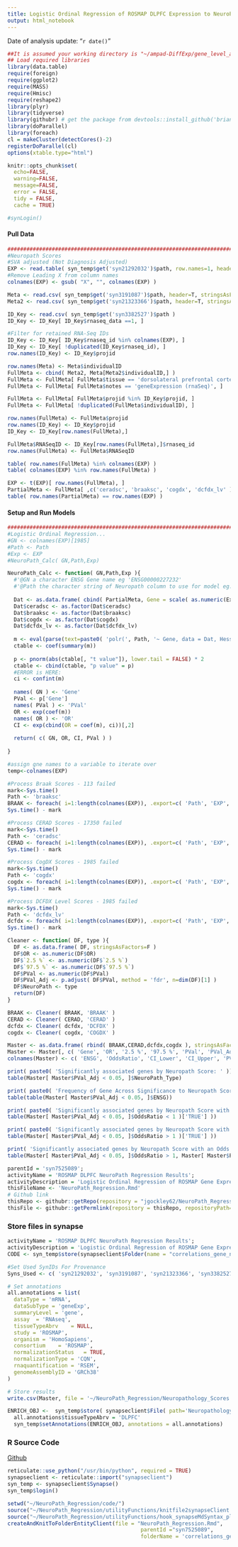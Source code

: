 ```yaml
---
title: Logistic Ordinal Regression of ROSMAP DLPFC Expression to NeuroPath Scores
output: html_notebook
---
```

Date of analysis update: "`r date()`"

```r
##It is assumed your working directory is "~/ampad-DiffExp/gene_level_analysis"
## Load required libraries
library(data.table)
require(foreign)
require(ggplot2)
require(MASS)
require(Hmisc)
require(reshape2)
library(plyr)
library(tidyverse)
library(githubr) # get the package from devtools::install_github('brian-bot/githubr')
library(doParallel)
library(foreach)
cl = makeCluster(detectCores()-2)
registerDoParallel(cl)
options(xtable.type="html")

knitr::opts_chunk$set(
  echo=FALSE,
  warning=FALSE,
  message=FALSE,
  error = FALSE,
  tidy = FALSE,
  cache = TRUE)
```

```r
#synLogin()
```

#### Pull Data
```r
############################################################################################################
#Neuropath Scores
#SVA adjusted (Not Diagnosis Adjusted)
EXP <- read.table( syn_temp$get('syn21292032')$path, row.names=1, header=T, sep='\t' )
#Remove Leading X from column names
colnames(EXP) <- gsub( "X", "", colnames(EXP) )

Meta <- read.csv( syn_temp$get('syn3191087')$path, header=T, stringsAsFactors = F)
Meta2 <- read.csv( syn_temp$get('syn21323366')$path, header=T, stringsAsFactors = F )

ID_Key <- read.csv( syn_temp$get('syn3382527')$path )
ID_Key <- ID_Key[ ID_Key$rnaseq_data ==1, ]

#Filter for retained RNA-Seq IDs
ID_Key <- ID_Key[ ID_Key$rnaseq_id %in% colnames(EXP), ]
ID_Key <- ID_Key[ !duplicated(ID_Key$rnaseq_id), ]
row.names(ID_Key) <- ID_Key$projid

row.names(Meta) <- Meta$individualID
FullMeta <- cbind( Meta2, Meta[Meta2$individualID,] )
FullMeta <- FullMeta[ FullMeta$tissue == 'dorsolateral prefrontal cortex', ]
FullMeta <- FullMeta[ FullMeta$notes == 'geneExpression (rnaSeq)', ]

FullMeta <- FullMeta[ FullMeta$projid %in% ID_Key$projid, ]
FullMeta <- FullMeta[ !duplicated(FullMeta$individualID), ]

row.names(FullMeta) <- FullMeta$projid
row.names(ID_Key) <- ID_Key$projid
ID_Key <- ID_Key[row.names(FullMeta),]

FullMeta$RNASeqID <- ID_Key[row.names(FullMeta),]$rnaseq_id
row.names(FullMeta) <- FullMeta$RNASeqID

table( row.names(FullMeta) %in% colnames(EXP) )
table( colnames(EXP) %in% row.names(FullMeta) )

EXP <- t(EXP)[ row.names(FullMeta), ]
PartialMeta <- FullMeta[ ,c('ceradsc', 'braaksc', 'cogdx', 'dcfdx_lv' ) ]
table( row.names(PartialMeta) == row.names(EXP) )
```

#### Setup and Run Models
```r
##########################################################################################
#Logistic Ordinal Regression...
#GN <- colnames(EXP)[1985]
#Path <- Path
#Exp <- EXP 
#NeuroPath_Calc( GN,Path,Exp)

NeuroPath_Calc <- function( GN,Path,Exp ){
  #'@GN a character ENSG Gene name eg 'ENSG00000227232'
  #'@Path the character string of Neuropath column to use for model eg. EITHER: 'ceradsc', 'braaksc', 'cogdx', 'dcfdx_lv'
  
  Dat <- as.data.frame( cbind( PartialMeta, Gene = scale( as.numeric(Exp[,GN]) ) ), stringsAsFactors = F )
  Dat$ceradsc <- as.factor(Dat$ceradsc)
  Dat$braaksc <- as.factor(Dat$braaksc)
  Dat$cogdx <- as.factor(Dat$cogdx)
  Dat$dcfdx_lv <- as.factor(Dat$dcfdx_lv)
  
  m <- eval(parse(text=paste0( 'polr(', Path, '~ Gene, data = Dat, Hess=TRUE)' )))
  ctable <- coef(summary(m))
  
  p <- pnorm(abs(ctable[, "t value"]), lower.tail = FALSE) * 2
  ctable <- cbind(ctable, "p value" = p)
  #ERROR is HERE:
  ci <- confint(m)
  
  names( GN ) <- 'Gene'
  PVal <- p['Gene']
  names( PVal ) <- 'PVal'
  OR <- exp(coef(m))
  names( OR ) <- 'OR'
  CI <- exp(cbind(OR = coef(m), ci))[,2]
  
  return( c( GN, OR, CI, PVal ) )
  
}


```

```r
#assign gne names to a variable to iterate over
temp<-colnames(EXP)

#Process Braak Scores - 113 failed
mark<-Sys.time()
Path <- 'braaksc'
BRAAK <- foreach( i=1:length(colnames(EXP)), .export=c( 'Path', 'EXP', 'temp'), .packages = c('foreign', 'MASS', 'Hmisc'), .combine = 'rbind' ) %dopar% NeuroPath_Calc( GN=temp[i],Path=Path, Exp=EXP )
Sys.time() - mark

#Process CERAD Scores - 17350 failed
mark<-Sys.time()
Path <- 'ceradsc'
CERAD <- foreach( i=1:length(colnames(EXP)), .export=c( 'Path', 'EXP', 'temp'), .packages = c('foreign', 'MASS', 'Hmisc'), .combine = 'rbind' ) %dopar% NeuroPath_Calc( GN=temp[i],Path=Path, Exp=EXP )
Sys.time() - mark

#Process CogDX Scores - 1985 failed
mark<-Sys.time()
Path <- 'cogdx'
cogdx <- foreach( i=1:length(colnames(EXP)), .export=c( 'Path', 'EXP', 'temp'), .packages = c('foreign', 'MASS', 'Hmisc'), .combine = 'rbind' ) %dopar% NeuroPath_Calc( GN=temp[i],Path=Path, Exp=EXP )
Sys.time() - mark

#Process DCFDX Level Scores - 1985 failed
mark<-Sys.time()
Path <- 'dcfdx_lv'
dcfdx <- foreach( i=1:length(colnames(EXP)), .export=c( 'Path', 'EXP', 'temp'), .packages = c('foreign', 'MASS', 'Hmisc'), .combine = 'rbind' ) %dopar% NeuroPath_Calc( GN=temp[i],Path=Path, Exp=EXP ) 
Sys.time() - mark

Cleaner <- function( DF, type ){
  DF <- as.data.frame( DF, stringsAsFactors=F )
  DF$OR <- as.numeric(DF$OR)
  DF$`2.5 %` <- as.numeric(DF$`2.5 %`)
  DF$`97.5 %` <- as.numeric(DF$`97.5 %`)
  DF$PVal <- as.numeric(DF$PVal)
  DF$PVal_Adj <- p.adjust( DF$PVal, method = 'fdr', n=dim(DF)[1] )
  DF$NeuroPath <- type
  return(DF)
}

BRAAK <- Cleaner( BRAAK, 'BRAAK' )
CERAD <- Cleaner( CERAD, 'CERAD' )
dcfdx <- Cleaner( dcfdx, 'DCFDX' )
cogdx <- Cleaner( cogdx, 'COGDX' )

Master <- as.data.frame( rbind( BRAAK,CERAD,dcfdx,cogdx ), stringsAsFactors=F )
Master <- Master[, c( 'Gene', 'OR', '2.5 %', '97.5 %', 'PVal', 'PVal_Adj', 'NeuroPath' ) ] 
colnames(Master) <- c( 'ENSG', 'OddsRatio', 'CI_Lower', 'CI_Upper', 'PVal', 'PVal_Adj', 'NeuroPath_Type' ) 

print( paste0( 'Significantly associated genes by Neuropath Score: ' ))
table(Master[ Master$PVal_Adj < 0.05, ]$NeuroPath_Type) 

print( paste0( 'Frequency of Gene Across Significance to Neuropath Score: '))
table(table(Master[ Master$PVal_Adj < 0.05, ]$ENSG)) 

print( paste0( 'Significantly associated genes by Neuropath Score with an Odds Ratio < 1: ',
table(Master[ Master$PVal_Adj < 0.05, ]$OddsRatio < 1 )['TRUE'] ))

print( paste0( 'Significantly associated genes by Neuropath Score with an Odds Ratio > 1: ',
table(Master[ Master$PVal_Adj < 0.05, ]$OddsRatio > 1 )['TRUE'] ))

print( 'Significantly associated genes by Neuropath Score with an Odds Ratio > 1 by Score Type: ')
table(Master[ Master$PVal_Adj < 0.05, ]$OddsRatio > 1, Master[ Master$PVal_Adj < 0.05, ]$NeuroPath_Type ) 

```

```r
parentId = 'syn7525089';
activityName = 'ROSMAP DLPFC NeuroPath Regression Results';
activityDescription = 'Logistic Ordinal Regression of ROSMAP Gene Expression to Neuro Pathology scores (Braak, CERAD, CogDx, and DcfDx) ';
thisFileName <- 'NeuroPath_Regression.Rmd'
# Github link
thisRepo <- githubr::getRepo(repository = "jgockley62/NeuroPath_Regression", ref="branch", refName='master')
thisFile <- githubr::getPermlink(repository = thisRepo, repositoryPath=paste0('code/',thisFileName))
```

### Store files in synapse
```r
activityName = 'ROSMAP DLPFC NeuroPath Regression Results';
activityDescription = 'Logistic Ordinal Regression of ROSMAP Gene Expression to Neuro Pathology scores (Braak, CERAD, CogDx, and DcfDx) ';
CODE <- syn_temp$store(synapseclient$Folder(name = "correlations_gene_neuropath", parentId = parentId))

#Set Used SynIDs For Provenance
Syns_Used <- c( 'syn21292032', 'syn3191087', 'syn21323366', 'syn3382527' )

# Set annotations
all.annotations = list(
  dataType = 'mRNA',
  dataSubType = 'geneExp',
  summaryLevel = 'gene',
  assay	 = 'RNAseq',
  tissueTypeAbrv	= NULL, 
  study = 'ROSMAP', 
  organism = 'HomoSapiens',
  consortium	= 'ROSMAP',
  normalizationStatus	= TRUE,
  normalizationType	= 'CQN',
  rnaquantification = 'RSEM',
  genomeAssemblyID = 'GRCh38'
)

# Store results
write.csv(Master, file = '~/NeuroPath_Regression/Neuropathology_Scores.csv',  row.names =F)

ENRICH_OBJ <-  syn_temp$store( synapseclient$File( path='Neuropathology_Scores.csv', name = 'ROSMAP DLPFC NeuroPath Regression Results', parentId=CODE$properties$id ), activityName = activityName, executed = c( Syns_Used, thisFile) , activityDescription = activityDescription)
  all.annotations$tissueTypeAbrv = 'DLPFC'
  syn_temp$setAnnotations(ENRICH_OBJ, annotations = all.annotations)

```

### R Source Code
[Github](`r thisFile`)

```r
reticulate::use_python("/usr/bin/python", required = TRUE)
synapseclient <- reticulate::import("synapseclient")
syn_temp <- synapseclient$Synapse()
syn_temp$login()

setwd("~/NeuroPath_Regression/code/")
source("~/NeuroPath_Regression/utilityFunctions/knitfile2synapseClient.R")
source("~/NeuroPath_Regression/utilityFunctions/hook_synapseMdSyntax_plot.R")
createAndKnitToFolderEntityClient(file = "NeuroPath_Regression.Rmd",
                                          parentId ="syn7525089",
                                          folderName = 'correlations_gene_neuropath')
```